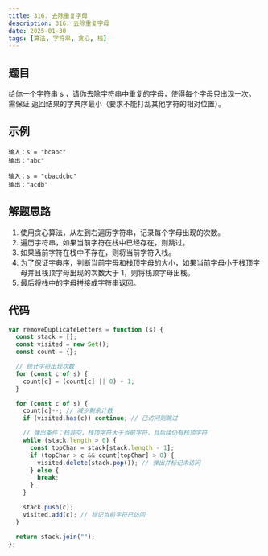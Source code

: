 ```yaml
---
title: 316. 去除重复字母
description: 316. 去除重复字母
date: 2025-01-30
tags: [算法, 字符串, 贪心, 栈]
---
```


## 题目

给你一个字符串 s ，请你去除字符串中重复的字母，使得每个字母只出现一次。需保证 返回结果的字典序最小（要求不能打乱其他字符的相对位置）。

## 示例

```
输入：s = "bcabc"
输出："abc"
```

```
输入：s = "cbacdcbc"
输出："acdb"
```

## 解题思路

1. 使用贪心算法，从左到右遍历字符串，记录每个字母出现的次数。
2. 遍历字符串，如果当前字符在栈中已经存在，则跳过。
3. 如果当前字符在栈中不存在，则将当前字符入栈。
4. 为了保证字典序，判断当前字母和栈顶字母的大小，如果当前字母小于栈顶字母并且栈顶字母出现的次数大于 1，则将栈顶字母出栈。
5. 最后将栈中的字母拼接成字符串返回。

## 代码

```js
var removeDuplicateLetters = function (s) {
  const stack = [];
  const visited = new Set();
  const count = {};

  // 统计字符出现次数
  for (const c of s) {
    count[c] = (count[c] || 0) + 1;
  }

  for (const c of s) {
    count[c]--; // 减少剩余计数
    if (visited.has(c)) continue; // 已访问则跳过

    // 弹出条件：栈非空，栈顶字符大于当前字符，且后续仍有栈顶字符
    while (stack.length > 0) {
      const topChar = stack[stack.length - 1];
      if (topChar > c && count[topChar] > 0) {
        visited.delete(stack.pop()); // 弹出并标记未访问
      } else {
        break;
      }
    }

    stack.push(c);
    visited.add(c); // 标记当前字符已访问
  }

  return stack.join("");
};
```
